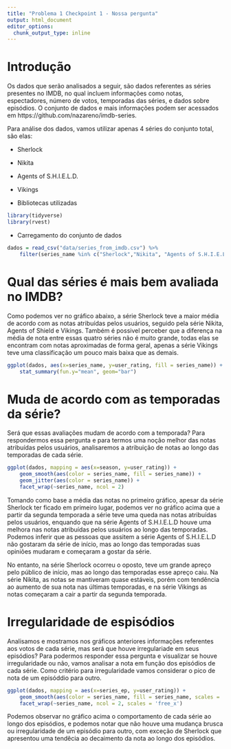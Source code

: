```yaml
---
title: "Problema 1 Checkpoint 1 - Nossa pergunta"
output: html_document
editor_options: 
  chunk_output_type: inline
---
```


# Introdução

Os dados que serão analisados a seguir, são dados referentes as séries presentes no IMDB, no qual incluem informações como notas, espectadores, número de votos, temporadas das séries, e dados sobre episódios. O conjunto de dados e mais informações podem ser acessados em https://github.com/nazareno/imdb-series.

Para análise dos dados, vamos utilizar apenas 4 séries do conjunto total, são elas:

* Sherlock
* Nikita
* Agents of S.H.I.E.L.D.
* Vikings

* Bibliotecas utilizadas

```r
library(tidyverse)
library(rvest)
```

* Carregamento do conjunto de dados

```r
dados = read_csv("data/series_from_imdb.csv") %>% 
    filter(series_name %in% c("Sherlock","Nikita", "Agents of S.H.I.E.L.D.", "Vikings"))

```

# Qual das séries é mais bem avaliada no IMDB?

Como podemos ver no gráfico abaixo, a série Sherlock teve a maior média de acordo com as notas atribuídas pelos usuários, seguido pela série Nikita, Agents of Shield e Vikings. Também é possivel perceber que a diferença na média de nota entre essas quatro séries não é muito grande, todas elas se encontram com notas aproximadas de forma geral, apenas a série Vikings teve uma classificação um pouco mais baixa que as demais.

```r

ggplot(dados, aes(x=series_name, y=user_rating, fill = series_name)) + 
    stat_summary(fun.y="mean", geom="bar")

```

# Muda de acordo com as temporadas da série?

Será que essas avaliações mudam de acordo com a temporada? Para respondermos essa pergunta e para termos uma noção melhor das notas atribuídas pelos usuários, analisaremos a atribuição de notas ao longo das temporadas de cada série.

```r
ggplot(dados, mapping = aes(x=season, y=user_rating)) + 
    geom_smooth(aes(color = series_name, fill = series_name)) + 
    geom_jitter(aes(color = series_name)) +
    facet_wrap(~series_name, ncol = 2)
```

Tomando como base a média das notas no primeiro gráfico, apesar da série Sherlock ter ficado em primeiro lugar, podemos ver no gráfico acima que a partir da segunda temporada a série teve uma queda nas notas atribuídas pelos usuários, enquando que na série Agents of S.H.I.E.L.D houve uma melhora nas notas atribuídas pelos usuários ao longo das temporadas. Podemos inferir que as pessoas que assitem a série Agents of S.H.I.E.L.D não gostaram da série de início, mas ao longo das temporadas suas opiniões mudaram e começaram a gostar da série. 

No entanto, na série Sherlock ocorreu o oposto, teve um grande apreço pelo público de início, mas ao longo das temporadas esse apreço caiu. Na série Nikita, as notas se mantiveram quase estáveis, porém com tendência ao aumento de sua nota nas últimas temporadas, e na série Vikings as notas começaram a cair a partir da segunda temporada.

# Irregularidade de espisódios

Analisamos e mostramos nos gráficos anteriores informações referentes aos votos de cada série, mas será que houve irregulariade em seus episódios? Para podermos responder essa pergunta e visualizar se houve irregularidade ou não, vamos analisar a nota em função dos episódios de cada série. Como critério para irregularidade vamos considerar o pico de nota de um episóddio para outro.

```r
ggplot(dados, mapping = aes(x=series_ep, y=user_rating)) + 
    geom_smooth(aes(color = series_name, fill = series_name, scales = 'free_x')) + 
    facet_wrap(~series_name, ncol = 2, scales = 'free_x')
```

Podemos observar no gráfico acima o comportamento de cada série ao longo dos episódios, e podemos notar que não houve uma mudança brusca ou irregularidade de um episódio para outro, com exceção de Sherlock que apresentou uma tendêcia ao decaimento da nota ao longo dos episódios.

